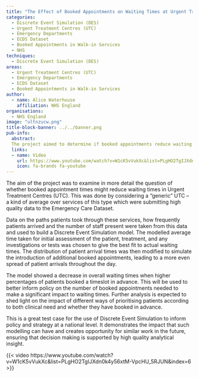 ```yaml
---
title: "The Effect of Booked Appointments on Waiting Times at Urgent Treatment Centres"
categories:
  - Discrete Event Simulation (DES)
  - Urgent Treatment Centres (UTC)
  - Emergency Departments
  - ECDS Dataset
  - Booked Appointments in Walk-in Services
  - NHS
techniques:
  - Discrete Event Simulation (DES)
areas:
  - Urgent Treatment Centres (UTC)
  - Emergency Departments
  - ECDS Dataset
  - Booked Appointments in Walk-in Services
author:
  - name: Alice Waterhouse
    affiliation: NHS England
organisations:
  - NHS England
image: "ultnzucw.png"
title-block-banner: ../../banner.png
pub-info:
  abstract:
  The project aimed to determine if booked appointments reduce waiting times in Urgent Treatment Centres. Using a Discrete Event Simulation model, it showed that higher percentages of booked appointments led to decreased waiting times.
  links:
  - name: Video
    url: https://www.youtube.com/watch?v=W1cK5vVukXc&list=PLgHO2TgIJXdn0k4y56xtM-VpcHU_5RJUN&index=6
    icon: fa-brands fa-youtube
---
```


The aim of the project was to examine in more detail the question of whether booked appointment times might reduce waiting times in Urgent Treatment Centres (UTC). This was done by considering a “generic” UTC – a kind of average over services of this type which were submitting high quality data to the Emergency Care Dataset.

Data on the paths patients took through these services, how frequently patients arrived and the number of staff present were taken from this data and used to build a Discrete Event Simulation model. The modelled average time taken for initial assessment of the patient, treatment, and any investigations or tests was chosen to give the best fit to actual waiting times. The distribution of patient arrival times was then modified to simulate the introduction of additional booked appointments, leading to a more even spread of patient arrivals throughout the day.

The model showed a decrease in overall waiting times when higher percentages of patients booked a timeslot in advance. This will be used to better inform policy on the number of booked appointments needed to make a significant impact to waiting times. Further analysis is expected to shed light on the impact of different ways of prioritising patients according to both clinical need and whether they have booked in advance.

This is a great test case for the use of Discrete Event Simulation to inform policy and strategy at a national level. It demonstrates the impact that such modelling can have and creates opportunity for similar work in the future, ensuring that decision making is supported by high quality analytical insight.

{{< video https://www.youtube.com/watch?v=W1cK5vVukXc&list=PLgHO2TgIJXdn0k4y56xtM-VpcHU_5RJUN&index=6 >}}
